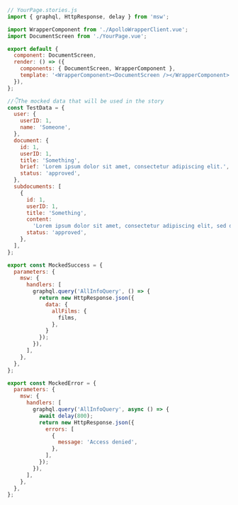 ```js
// YourPage.stories.js
import { graphql, HttpResponse, delay } from 'msw';

import WrapperComponent from './ApolloWrapperClient.vue';
import DocumentScreen from './YourPage.vue';

export default {
  component: DocumentScreen,
  render: () => ({
    components: { DocumentScreen, WrapperComponent },
    template: '<WrapperComponent><DocumentScreen /></WrapperComponent>',
  }),
};

//👇The mocked data that will be used in the story
const TestData = {
  user: {
    userID: 1,
    name: 'Someone',
  },
  document: {
    id: 1,
    userID: 1,
    title: 'Something',
    brief: 'Lorem ipsum dolor sit amet, consectetur adipiscing elit.',
    status: 'approved',
  },
  subdocuments: [
    {
      id: 1,
      userID: 1,
      title: 'Something',
      content:
        'Lorem ipsum dolor sit amet, consectetur adipiscing elit, sed do eiusmod tempor incididunt ut labore et dolore magna aliqua.',
      status: 'approved',
    },
  ],
};

export const MockedSuccess = {
  parameters: {
    msw: {
      handlers: [
        graphql.query('AllInfoQuery', () => {
          return new HttpResponse.json({
            data: {
              allFilms: {
                films,
              },
            }
          });
        }),
      ],
    },
  },
};

export const MockedError = {
  parameters: {
    msw: {
      handlers: [
        graphql.query('AllInfoQuery', async () => {
          await delay(800);
          return new HttpResponse.json({
            errors: [
              {
                message: 'Access denied',
              },
            ],
          });
        }),
      ],
    },
  },
};
```
